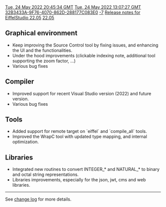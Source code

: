 [[Property:modification_date|Tue, 24 May 2022 20:45:34 GMT]]
[[Property:publication_date|Tue, 24 May 2022 13:07:27 GMT]]
[[Property:uuid|32B3433A-9F76-4070-862D-288177C083E0]]
[[Property:weight|-7]]
[[Property:title|Release notes for EiffelStudio 22.05]]
[[Property:link_title|22.05]]

==Graphical environment==
* Keep improving the Source Control tool by fixing issues, and enhancing the UI and the functionalities.
* Under the hood improvements (clickable indexing note, additional tool supporting the zoom factor, ...)
* Various bug fixes

==Compiler==
* Improved support for recent Visual Studio version (2022) and future version.
* Various bug fixes

==Tools==
* Added support for remote target on `eiffel` and `compile_all` tools.
* Improved the WrapC tool with updated type mapping, and internal optimization.

==Libraries==
* Integrated new routines to convert INTEGER_* and NATURAL_* to binary and octal string representations.
* Libraries improvements, especially for the json, jwt, cms and web libraries.

----

See [https://dev.eiffel.com/EiffelStudio_22.05_Releases change log] for more details.
